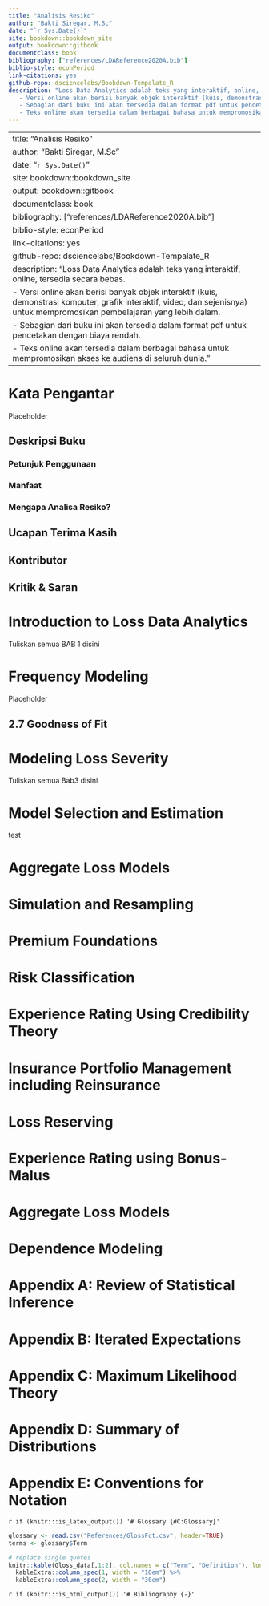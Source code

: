 ```yaml
--- 
title: "Analisis Resiko"
author: "Bakti Siregar, M.Sc"
date: "`r Sys.Date()`"
site: bookdown::bookdown_site
output: bookdown::gitbook
documentclass: book
bibliography: ["references/LDAReference2020A.bib"]
biblio-style: econPeriod
link-citations: yes
github-repo: dsciencelabs/Bookdown-Tempalate_R
description: "Loss Data Analytics adalah teks yang interaktif, online, tersedia secara bebas.
   - Versi online akan berisi banyak objek interaktif (kuis, demonstrasi komputer, grafik interaktif, video, dan sejenisnya) untuk mempromosikan pembelajaran yang lebih dalam.
   - Sebagian dari buku ini akan tersedia dalam format pdf untuk pencetakan dengan biaya rendah.
   - Teks online akan tersedia dalam berbagai bahasa untuk mempromosikan akses ke audiens di seluruh dunia."
---
```

--- 
title: "Analisis Resiko"
author: "Bakti Siregar, M.Sc"
date: "`r Sys.Date()`"
site: bookdown::bookdown_site
output: bookdown::gitbook
documentclass: book
bibliography: ["references/LDAReference2020A.bib"]
biblio-style: econPeriod
link-citations: yes
github-repo: dsciencelabs/Bookdown-Tempalate_R
description: "Loss Data Analytics adalah teks yang interaktif, online, tersedia secara bebas.
   - Versi online akan berisi banyak objek interaktif (kuis, demonstrasi komputer, grafik interaktif, video, dan sejenisnya) untuk mempromosikan pembelajaran yang lebih dalam.
   - Sebagian dari buku ini akan tersedia dalam format pdf untuk pencetakan dengan biaya rendah.
   - Teks online akan tersedia dalam berbagai bahasa untuk mempromosikan akses ke audiens di seluruh dunia."
---



<!--chapter:end:index.Rmd-->




<!--chapter:end:references/Packages.Rmd-->




<!--chapter:end:references/Glossary.Rmd-->




<!--chapter:end:references/PdfOutput.Rmd-->


# Kata Pengantar {-}

Placeholder


## Deskripsi Buku {-}
###  Petunjuk Penggunaan {-}
### Manfaat {-}
### Mengapa Analisa Resiko?  {-}
## Ucapan Terima Kasih {-}
## Kontributor {-}
## Kritik & Saran {-}

<!--chapter:end:chapters/00-Preface.Rmd-->

# Introduction to Loss Data Analytics


Tuliskan semua BAB 1 disini



<!--chapter:end:chapters/01-Introduction.Rmd-->


# Frequency Modeling

Placeholder


## 2.7 Goodness of Fit

<!--chapter:end:chapters/02-Frequency.Rmd-->

# Modeling Loss Severity

Tuliskan semua Bab3 disini

<!--chapter:end:chapters/03-LossSeverity.Rmd-->

# Model Selection and Estimation

test

<!--chapter:end:chapters/04-ModelSelection.Rmd-->

# Aggregate Loss Models

<!--chapter:end:chapters/05-AggregateLossModels.Rmd-->

# Simulation and Resampling

<!--chapter:end:chapters/06-SimulationNoKableExtra.Rmd-->

# Premium Foundations

<!--chapter:end:chapters/07-PremiumFoundations.Rmd-->

# Risk Classification

<!--chapter:end:chapters/08-RiskClassification.Rmd-->

# Experience Rating Using Credibility Theory

<!--chapter:end:chapters/09-Credibility.Rmd-->

# Insurance Portfolio Management including Reinsurance

<!--chapter:end:chapters/10-PortfolioMgt.Rmd-->

# Loss Reserving

<!--chapter:end:chapters/11-LossReserves.Rmd-->

# Experience Rating using Bonus-Malus

<!--chapter:end:chapters/12-ExpRatingBonusMalus.Rmd-->

# Aggregate Loss Models

<!--chapter:end:chapters/13-DataSystems.Rmd-->

# Dependence Modeling

<!--chapter:end:chapters/14-DependenceModels.Rmd-->

# Appendix A: Review of Statistical Inference

<!--chapter:end:chapters/15-ReviewStatInference.Rmd-->

# Appendix B: Iterated Expectations

<!--chapter:end:chapters/16-IteratedExpectations.Rmd-->

# Appendix C: Maximum Likelihood Theory

<!--chapter:end:chapters/17-MaximumLikeTheory.Rmd-->

# Appendix D: Summary of Distributions

<!--chapter:end:chapters/18-DistributionTable.Rmd-->

# Appendix E: Conventions for Notation

<!--chapter:end:chapters/19-NotationConventions.Rmd-->

`r if (knitr:::is_latex_output()) '# Glossary {#C:Glossary}'`

```r
glossary <- read.csv("References/GlossFct.csv", header=TRUE)
terms <- glossary$Term

# replace single quotes
knitr::kable(Gloss_data[,1:2], col.names = c("Term", "Definition"), longtable = T, format="latex") %>% 
  kableExtra::column_spec(1, width = "10em") %>% 
  kableExtra::column_spec(2, width = "30em")
```


<!--chapter:end:chapters/20-PdfGlossary.Rmd-->

`r if (knitr:::is_html_output()) '# Bibliography {-}'`

<!--chapter:end:chapters/21-Bibliography.Rmd-->


